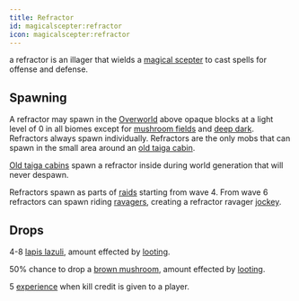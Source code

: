 ```yaml
---
title: Refractor
id: magicalscepter:refractor
icon: magicalscepter:refractor
---
```


a refractor is an illager that wields a [magical scepter](../items/magical_scepter) to cast spells for offense and defense.

## Spawning

A refractor may spawn in the [Overworld](https://minecraft.wiki/w/Overworld) above opaque blocks at a light level of 0 
in all biomes except for [mushroom fields](https://minecraft.wiki/w/Mushroom_Fields) and [deep dark](https://minecraft.wiki/w/Deep_Dark). 
Refractors always spawn individually. Refractors are the only mobs that can spawn in the small area around an [old taiga cabin](../structures/old_taiga_cabin).

[Old taiga cabins](../structures/old_taiga_cabin) spawn a refractor inside during world generation that will never despawn.

Refractors spawn as parts of [raids](https://minecraft.wiki/w/Raid) starting from wave 4. From wave 6 refractors can spawn riding [ravagers](https://minecraft.wiki/w/Ravagers), creating a refractor ravager [jockey](https://minecraft.wiki/w/Jockey). 

## Drops

4-8 [lapis lazuli](https://minecraft.wiki/w/Lapis_Lazuli), amount effected by [looting](https://minecraft.wiki/w/Looting).

50% chance to drop a [brown mushroom](https://minecraft.wiki/w/Mushroom), amount effected by [looting](https://minecraft.wiki/w/Looting).

5 [experience](https://minecraft.wiki/w/Experience) when kill credit is given to a player.




